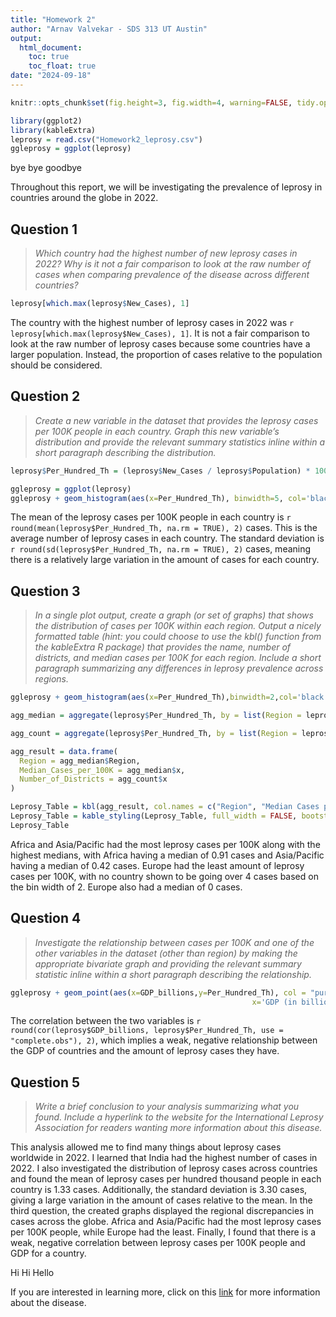 ```yaml
---
title: "Homework 2"
author: "Arnav Valvekar - SDS 313 UT Austin"
output:
  html_document:
    toc: true
    toc_float: true
date: "2024-09-18"
---
```


```r
knitr::opts_chunk$set(fig.height=3, fig.width=4, warning=FALSE, tidy.opts=list(width.cutoff=60))
```

```r
library(ggplot2)
library(kableExtra)
leprosy = read.csv("Homework2_leprosy.csv")
ggleprosy = ggplot(leprosy)
```
bye bye goodbye

Throughout this report, we will be investigating the prevalence of leprosy in countries around the globe in 2022.

## **Question 1**

> *Which country had the highest number of new leprosy cases in 2022? Why is it not a fair comparison to look at the raw number of cases when comparing prevalence of the disease across different countries?*

```r
leprosy[which.max(leprosy$New_Cases), 1]
```

The country with the highest number of leprosy cases in 2022 was `r leprosy[which.max(leprosy$New_Cases), 1]`. It is not a fair comparison to look at the raw number of leprosy cases because some countries have a larger population. Instead, the proportion of cases relative to the population should be considered.

## **Question 2**

> *Create a new variable in the dataset that provides the leprosy cases per 100K people in each country. Graph this new variable’s distribution and provide the relevant summary statistics inline within a short paragraph describing the distribution.*

```r
leprosy$Per_Hundred_Th = (leprosy$New_Cases / leprosy$Population) * 100000

ggleprosy = ggplot(leprosy)
ggleprosy + geom_histogram(aes(x=Per_Hundred_Th), binwidth=5, col='black', fill='maroon') + labs(title='Distribution of Leprosy Cases', x='Leprosy Cases Per Hundred Thousand',y='Frequency') + theme_bw()
```

The mean of the leprosy cases per 100K people in each country is `r round(mean(leprosy$Per_Hundred_Th, na.rm = TRUE), 2)` cases. This is the average number of leprosy cases in each country. The standard deviation is `r round(sd(leprosy$Per_Hundred_Th, na.rm = TRUE), 2)` cases, meaning there is a relatively large variation in the amount of cases for each country.

## **Question 3**

> *In a single plot output, create a graph (or set of graphs) that shows the distribution of cases per 100K within each region. Output a nicely formatted table (hint: you could choose to use the kbl() function from the kableExtra R package) that provides the name, number of districts, and median cases per 100K for each region. Include a short paragraph summarizing any differences in leprosy prevalence across regions.*

```r
ggleprosy + geom_histogram(aes(x=Per_Hundred_Th),binwidth=2,col='black',fill='blue')  + labs(title='Leprosy Cases by Region',x='Leprosy Cases per 100K',y='Frequency') + theme(legend.position='bottom') + facet_wrap(~Region) + theme_bw()

agg_median = aggregate(leprosy$Per_Hundred_Th, by = list(Region = leprosy$Region), function(x) c(median = median(x, na.rm = TRUE)))

agg_count = aggregate(leprosy$Per_Hundred_Th, by = list(Region = leprosy$Region), function(x) c(length(x)))

agg_result = data.frame(
  Region = agg_median$Region,
  Median_Cases_per_100K = agg_median$x,
  Number_of_Districts = agg_count$x
)

Leprosy_Table = kbl(agg_result, col.names = c("Region", "Median Cases per 100K", "Number of Districts"))
Leprosy_Table = kable_styling(Leprosy_Table, full_width = FALSE, bootstrap_options = c("striped", "hover", "condensed", "responsive"))
Leprosy_Table
```


Africa and Asia/Pacific had the most leprosy cases per 100K along with the highest medians, with Africa having a median of 0.91 cases and Asia/Pacific having a median of 0.42 cases. Europe had the least amount of leprosy cases per 100K, with no country shown to be going over 4 cases based on the bin width of 2. Europe also had a median of 0 cases.

## **Question 4**

> *Investigate the relationship between cases per 100K and one of the other variables in the dataset (other than region) by making the appropriate bivariate graph and providing the relevant summary statistic inline within a short paragraph describing the relationship.*

```r
ggleprosy + geom_point(aes(x=GDP_billions,y=Per_Hundred_Th), col = "purple") + labs(title='Leprosy Cases vs. GDP for All Countries', 
                                                      x='GDP (in billions)',y='Leprosy Cases per 100K')
```

The correlation between the two variables is `r round(cor(leprosy$GDP_billions, leprosy$Per_Hundred_Th, use = "complete.obs"), 2)`, which implies a weak, negative relationship between the GDP of countries and the amount of leprosy cases they have.

## **Question 5**

> *Write a brief conclusion to your analysis summarizing what you found. Include a hyperlink to the website for the International Leprosy Association for readers wanting more information about this disease.*

This analysis allowed me to find many things about leprosy cases worldwide in 2022. I learned that India had the highest number of cases in 2022. I also investigated the distribution of leprosy cases across countries and found the mean of leprosy cases per hundred thousand people in each country is 1.33 cases. Additionally, the standard deviation is 3.30 cases, giving a large variation in the amount of cases relative to the mean. In the third question, the created graphs displayed the regional discrepancies in cases across the globe. Africa and Asia/Pacific had the most leprosy cases per 100K people, while Europe had the least. Finally, I found that there is a weak, negative correlation between leprosy cases per 100K people and GDP for a country.

Hi Hi Hello

If you are interested in learning more, click on this [link](https://leprosyhistory.org/) for more information about the disease.
